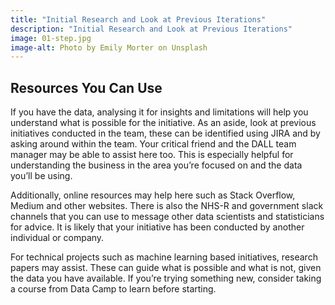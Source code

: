 ```yaml
---
title: "Initial Research and Look at Previous Iterations"
description: "Initial Research and Look at Previous Iterations"
image: 01-step.jpg
image-alt: Photo by Emily Morter on Unsplash
---
```


## Resources You Can Use
If you have the data, analysing it for insights and limitations will help you understand what is possible for the initiative.
As an aside, look at previous initiatives conducted in the team, these can be identified using JIRA and by asking around within the team. Your critical friend and the DALL team manager may be able to assist here too. This is especially helpful for understanding the business in the area you're focused on and the data you'll be using.

Additionally, online resources may help here such as Stack Overflow, Medium and other websites. There is also the NHS-R and government slack channels that you can use to message other data scientists and statisticians for advice. It is likely that your initiative has been conducted by another individual or company.

For technical projects such as machine learning based initiatives, research papers may assist. These can guide what is possible and what is not, given the data you have available.  If you're trying something new, consider taking a course from Data Camp to learn before starting.